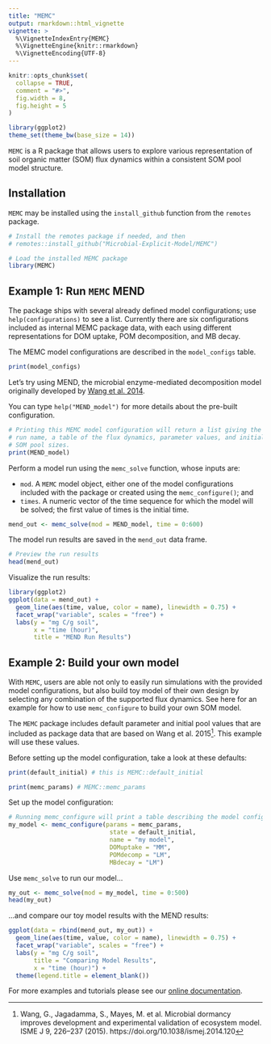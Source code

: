 ```yaml
---
title: "MEMC"
output: rmarkdown::html_vignette
vignette: >
  %\VignetteIndexEntry{MEMC}
  %\VignetteEngine{knitr::rmarkdown}
  %\VignetteEncoding{UTF-8}
---
```


```r
knitr::opts_chunk$set(
  collapse = TRUE,
  comment = "#>", 
  fig.width = 8, 
  fig.height = 5
)

library(ggplot2)
theme_set(theme_bw(base_size = 14))
```

`MEMC` is a R package that allows users to explore various
representation of soil organic matter (SOM) flux dynamics within a
consistent SOM pool model structure.

## Installation

`MEMC` may be installed using the `install_github` function from 
the `remotes` package. 

```r
# Install the remotes package if needed, and then
# remotes::install_github("Microbial-Explicit-Model/MEMC") 

# Load the installed MEMC package
library(MEMC)
```

## Example 1: Run `MEMC` MEND 

The package ships with several already defined model configurations; use `help(configurations)` to see a list. Currently there are six configurations 
included as internal MEMC package data, with each using different 
representations for DOM uptake, POM decomposition, and MB decay.

The MEMC model configurations are described in the `model_configs` table. 

```r
print(model_configs)
```

Let's try using MEND, the microbial enzyme-mediated decomposition model 
originally developed by 
[Wang et al. 2014](https://doi.org/10.1371/journal.pone.0089252).

You can type `help("MEND_model")` for more details about the pre-built configuration.

```r
# Printing this MEMC model configuration will return a list giving the 
# run name, a table of the flux dynamics, parameter values, and initial
# SOM pool sizes. 
print(MEND_model)
```

Perform a model run using the `memc_solve` function, whose inputs are: 

* `mod`. A `MEMC` model object, either one of the model configurations 
included with the package or created using the `memc_configure()`; and 
* `times`. A numeric vector of the time sequence for which the model will be
solved; the first value of times is the initial time. 

```r
mend_out <- memc_solve(mod = MEND_model, time = 0:600)
```

The model run results are saved in the `mend_out` data frame. 

```r
# Preview the run results
head(mend_out)
```

Visualize the run results:

```r
library(ggplot2)
ggplot(data = mend_out) + 
  geom_line(aes(time, value, color = name), linewidth = 0.75) + 
  facet_wrap("variable", scales = "free") + 
  labs(y = "mg C/g soil", 
       x = "time (hour)", 
       title = "MEND Run Results")
```

## Example 2: Build your own model 

With `MEMC`, users are able not only to easily run simulations with the
provided model configurations, but also build toy model of their own
design by selecting any combination of the supported flux dynamics. See
here for an example for how to use `memc_configure` to build your own
SOM model.

The `MEMC` package includes default parameter and initial pool values
that are included as package data that are based on Wang et al.
2015^[Wang, G., Jagadamma, S., Mayes, M. et al. Microbial dormancy
improves development and experimental validation of ecosystem model.
ISME J 9, 226–237 (2015). https://doi.org/10.1038/ismej.2014.120]. This
example will use these values.

Before setting up the model configuration, take a look at these defaults:

```r
print(default_initial) # this is MEMC::default_initial
```


```r
print(memc_params) # MEMC::memc_params
```

Set up the model configuration:

```r
# Running memc_configure will print a table describing the model configuration. 
my_model <- memc_configure(params = memc_params, 
                            state = default_initial, 
                            name = "my model", 
                            DOMuptake = "MM", 
                            POMdecomp = "LM", 
                            MBdecay = "LM")
```

Use `memc_solve` to run our model...

```r
my_out <- memc_solve(mod = my_model, time = 0:500)
head(my_out)
```

...and compare our toy model results with the MEND results:

```r
ggplot(data = rbind(mend_out, my_out)) + 
  geom_line(aes(time, value, color = name), linewidth = 0.75) + 
  facet_wrap("variable", scales = "free") + 
  labs(y = "mg C/g soil", 
       title = "Comparing Model Results", 
       x = "time (hour)") +
  theme(legend.title = element_blank())
```

For more examples and tutorials please see our [online documentation](https://microbial-explicit-model.github.io/MEMC/).
